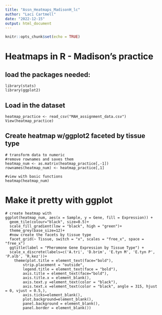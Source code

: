 ```yaml
---
title: "Assn_Heatmaps_MadisonH_lc"
author: "Laci Cartmell"
date: "2022-12-15"
output: html_document
---
```


```r
knitr::opts_chunk$set(echo = TRUE)
```

# Heatmaps in R - Madison's practice
## load the packages needed:  
```
library(stats)
library(ggplot2)
```

## Load in the dataset
```
heatmap_practice <- read_csv("MAH_assignment_data.csv")
View(heatmap_practice)

```
## Create heatmap w/ggplot2 faceted by tissue type
```
# transform data to numeric
#remove rownames and saves them
heatmap_num <- as.matrix(heatmap_practice[,-1])
rownames(heatmap_num) <- heatmap_practice[,1]

#view with basic functions
heatmap(heatmap_num)

```

# Make it pretty with ggplot

```
# create heatmap with 
ggplot(heatmap_num, aes(x = Sample, y = Gene, fill = Expression)) +
  geom_tile(colour="black", size=0.5)+ 
  scale_fill_gradient(low = "black", high = "green")+
  theme_grey(base_size=12)+
  #now create the facets by tissue type
  facet_grid(~ Tissue, switch = "x", scales = "free_x", space = "free_x")
  ggtitle(label = "Pheromone Gene Expression by Tissue Type") +
  scale_x_discrete(labels=c('A.tri', 'D.brim', 'E.tyn M', 'E.tyn P', 'P.alb', 'R.kez'))+
    theme(plot.title = element_text(face="bold"),
        strip.placement = "outside", 
        legend.title = element_text(face = "bold"),
        axis.title = element_text(face="bold"),
        axis.title.x = element_blank(),
        axis.text.y =element_text(color = "black"),
        axis.text.x =element_text(color = "black", angle = 315, hjust = 0, vjust = 0.5,),
        axis.ticks=element_blank(),
        plot.background=element_blank(),
        panel.background = element_blank(),
        panel.border = element_blank())
```


